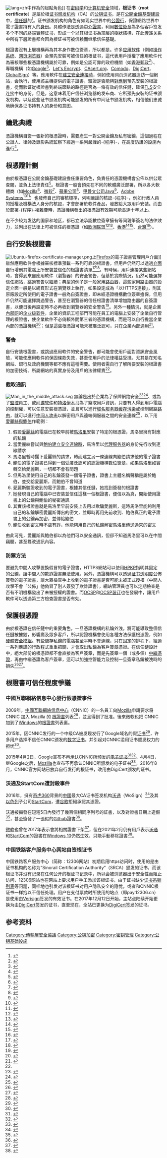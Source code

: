 {{NoteTA
|G1=IT
}}
[[File:Chain_of_trust.svg|lang=zh]]中作為{{tsl|en|Trust anchor|信任錨}}的起點角色]]
在[[密码学|密码学]]和[[计算机安全|计算机安全]]领域，'''根证书'''（'''root certificate'''）是屬於根[[数字证书认证机构|证书颁发机构]]（CA）的[[電子證書|公钥证书]]，是在[[公開金鑰基礎建設|公開金鑰基礎建設]]中，[[信任鏈|信任鏈]]的{{tsl|en|Trust anchor|信任锚|起點}}<ref name="rfc4158">{{Cite web|title={{RFC|4158}}|language=en|quote=all of the end entities and relying parties use a single "Root CA" as their trust anchor.  If the hierarchy has multiple levels, the Root CA certifies the public keys of intermediate CAs (also known as subordinate CAs).  These CAs then certify end entities' (subscribers') public keys or may, in a large PKI, certify other CAs.|publisher=[[IETF|IETF]]}}</ref>。证书颁发机构的角色有如现实世界中的[[公證行|公證行]]，保證網路世界中電子證書持有人的[[身分标识方式|身份]]。具體作法是透過[[公開金鑰認證#中介證書|中介證書]]，利用[[數位簽章|數位簽章]]為多個客戶签发多个不同的[[公開金鑰認證#終端實體證書|終端實體证书]]，形成一个以其根证书為顶层的[[樹狀結構|樹狀結構]]，在此[[传递关系|传递关系]]中所有下層證書都会因為根证书可被信赖而继承信任基礎。

根證書沒有上層機構再為其本身作數位簽章，所以都是{{tsl|en|Self-signed certificate|自簽證書}}。许多[[应用软件|应用软件]]（例如[[操作系统|操作系统]]、[[网页浏览器|网页浏览器]]）会預先安裝可被信任的根证书，這代表用戶授權了應用軟件代為審核哪些根憑證機構屬於可靠，例如是公認可靠的政府機關（如[[香港郵政|香港郵政]]<ref>{{cite web|url=https://www.hongkongpost.gov.hk/about/intro/index_c.html|publisher=香港郵政|title=關於香港郵政電子證書|quote=香港郵政在二零零零年成立香港第一家在《電子交易條例》（香港法例第553章）下的認可公共核證機關。現時，香港郵政核證機關發出符合電子交易條例要求的「認可數碼證書」。根據《電子交易條例》，使用該條例下認可的數碼證書作出的數碼簽署與書面的簽署具同等法律效力。|access-date=2017-07-15|archive-date=2020-08-20|archive-url=https://web.archive.org/web/20200820120355/https://www.hongkongpost.gov.hk/about/intro/index_c.html|dead-url=no}}</ref>）、專職機構（如[[Google|Google]]<ref>{{cite web|url=https://pki.goog/|title=Repository of Documentation and Certificates|publisher=Google Trust Services|language=en|quote=The Google Public Key Infrastructure (“Google PKI”), has been established by Google Trust Services, LLC (“Google”), to enable reliable and secure identity authentication, and to facilitate the preservation of confidentiality and integrity of data in electronic transactions.|access-date=2017-07-15|archive-date=2020-12-19|archive-url=https://web.archive.org/web/20201219103913/https://pki.goog/|dead-url=no}}</ref>、[[Let's_Encrypt|Let's Encrypt]]、[[CAcert|CAcert.org]]、[[科摩多集团|Comodo]]、[[DigiCert|DigiCert]]、[[GlobalSign|GlobalSign]]）等。應用軟件在[[握手_(技术)|建立安全連接時]]，例如使用网页浏览器造訪一個網站，会執行{{tsl|en|Certification path validation algorithm|認證路徑驗證演算法}}，使用該主機提供的電子證書，驗證是否能夠[[图的遍历|對應到]]預先安裝的根證書，從而验证從根證書到終端節點的路徑是否為一條有效的信任鏈，確保[[傳輸層安全協議|TLS]]安全连接中的身份。但是，这意味着用户信任浏览器的发布商、它所預先安裝的证书颁发机构，以及这些证书颁发机构可能颁发的所有中间证书颁发机构，相信他们忠诚地确保各证书持有人的身份和意图。

==鑰匙典禮==
{{main|{{tsl|en|Key ceremony|鑰匙典禮}}}}
憑證機構自簽一張新的根憑證時，需要產生一對公開金鑰及私有密鑰，這個過程在公證人、律師及錄影系統監察下經過一系列嚴謹的-{程序}-，在高度防護的設施內進行<ref>{{cite web|url=http://www.digi-sign.com/digi-ca/buyer/key+ceremony|language=en|title=Key Ceremony|publisher=Digi-Sign|quote=A Key Ceremony is only required when your organisation wishes to achieve your own independent root, or intermediate, Certificate Authority. This typically occurs where an organisation wants to create and own its own Root CA for reasons relating to compliance to specific standards (e.g. ISO 27001, WebTrust, EU Qualified Certificates, etc). A Root Key Ceremony is a procedure where a unique pair of Public and Private Root Keys is generated. Depending on your requirements and specifications, the generation of the Root Keys may require notarisation, legal representation, witnesses and "Key Holders" to be present|access-date=2017-07-20|archive-date=2020-10-26|archive-url=https://web.archive.org/web/20201026005004/http://www.digi-sign.com/digi-ca/buyer/key+ceremony|dead-url=no}}</ref>。

==根憑證計劃==
由於根憑證在公開金鑰基礎建設擔任重要角色，負責任的憑證機構會公佈{{tsl|en|Certification Practice Statement|憑證作業準則}}以供公眾查閱，並負上法律責任<ref>{{cite web|url=https://letsencrypt.org/repository/|title=Policy and Legal Repository|publisher=[[Let's_Encrypt|Let's Encrypt]]|language=en|access-date=2017-07-15|archive-date=2021-02-24|archive-url=https://web.archive.org/web/20210224180557/https://letsencrypt.org/repository/|dead-url=no}}</ref>。根證書一般會預先在不同的軟體廣泛部署，所以各大軟體商（如[[Mozilla|Mozilla]]<ref>{{cite web|url=https://www.mozilla.org/en-US/about/governance/policies/security-group/certs/policy/|language=en|title=Mozilla Root Store Policy|publisher=[[Mozilla|Mozilla]]|quote=When distributing binary and source code versions of Firefox, Thunderbird, and other Mozilla-related software products, Mozilla includes with such software a set of X.509v3 root certificates for various Certification Authorities (CAs). The included certificates have their "trust bits" set for various purposes, so that the software in question can use the CA certificates to anchor a chain of trust for certificates used by SSL servers and S/MIME email users without having to ask users for further permission or information.|access-date=2017-07-15|archive-date=2017-04-15|archive-url=https://web.archive.org/web/20170415013337/https://www.mozilla.org/en-US/about/governance/policies/security-group/certs/policy/|dead-url=no}}</ref>、[[微软|微软]]<ref>{{cite web|url=https://technet.microsoft.com/en-us/library/cc751157.aspx?f=255&MSPPError=-2147217396|title=Microsoft Trusted Root Certificate: Program Requirements|language=en|publisher=[[微软|微软]]|quote=The Microsoft Trusted Root Certificate Program ("Program") supports the distribution of qualifying root certificates in Microsoft Windows and other Microsoft Products and Services.}}</ref>、[[蘋果公司|蘋果公司]]<ref>{{cite web|publisher=[[蘋果公司|蘋果公司]]|url=https://www.apple.com/certificateauthority/ca_program.html|title=Apple Root Certificate Program|language=en|quote=Apple uses public key infrastructure (PKI) to secure and enhance the experience for Apple users. Apple products, including our web browser Safari and Mail.app, use a common store for root certificates. Apple requires root certification authorities to meet certain criteria[...]|access-date=2017-07-15|archive-date=2017-03-20|archive-url=https://web.archive.org/web/20170320054143/https://www.apple.com/certificateauthority/ca_program.html|dead-url=no}}</ref>、[[甲骨文公司|甲骨文公司]][[Java|Java]]<ref>{{cite web|url=http://www.oracle.com/technetwork/java/javase/javasecarootcertsprogram-1876540.html|title=Including Certificate Authority Root Certificates in Java|language=en|quote=In order to protect Oracle's Java SE customers from security issues related to the use of public key infrastructure  (PKI) certificates while enhancing their overall experience, Oracle requires that all root certificates authorities meet the following criteria before applying for inclusion of their root certificates in Oracle’s Java Runtime Environment (JRE).|publisher=[[甲骨文公司|甲骨文公司]]|access-date=2017-07-15|archive-date=2019-11-27|archive-url=https://web.archive.org/web/20191127122558/https://www.oracle.com/technetwork/java/javase/javasecarootcertsprogram-1876540.html|dead-url=no}}</ref>、[[Adobe_Systems|Adobe Systems]]<ref>{{cite web|url=https://helpx.adobe.com/acrobat/kb/approved-trust-list2.html|title=Adobe Approved Trust List|language=en|quote=Essentially, both Acrobat and Reader have been programmed to reach out to a web page to periodically download a list of trusted "root" digital certificates. Any digital signature created with a credential that can trace a relationship ("chain") back to the high-assurance, trustworthy certificates on this list is trusted by Acrobat and Reader.|publisher=[[Adobe_Systems|Adobe Systems]]|access-date=2017-07-15|archive-date=2018-06-02|archive-url=https://web.archive.org/web/20180602222940/https://helpx.adobe.com/acrobat/kb/approved-trust-list2.html|dead-url=no}}</ref><ref>{{cite web|url=https://blogs.adobe.com/documentcloud/eu-trusted-list-now-available-in-adobe-acrobat/|title=EU Trusted List now available in Adobe Acrobat!|language=en|publisher=[[Adobe_Systems|Adobe Systems]]|quote=Adobe is delighted to announce the completion of our work to support and integrate the EU Trusted Lists (EUTL) into Adobe Acrobat and Acrobat Reader. For the first time, citizens, governments and businesses across the world will have easy access to electronically signed documents based on EU qualified certificates in the ubiquitous Adobe Acrobat and Acrobat Reader software.|date=2015-10-26|access-date=2017-07-15|archive-date=2017-03-20|archive-url=https://web.archive.org/web/20170320054111/https://blogs.adobe.com/documentcloud/eu-trusted-list-now-available-in-adobe-acrobat/|dead-url=no}}</ref>）也發佈自己的審核標準，列明嚴謹的核認-{程序}-，例如行政人員的授權及機構法人身分的核認，才會部署於軟件產品，發放給大眾用戶安裝。而由於部署-{程序}-複雜費時，憑證機構發出的根憑證有效期可能長達十年以上。

在不少较为发达的国家和地区，都已立法承認數位簽章擁有等同親筆簽名的法律效力，並列出在法律上可被信任的根憑證（如[[欧洲联盟|欧洲联盟]]<ref>{{cite web|date=2017-05-09|publisher=[[欧洲联盟委员会|欧洲联盟委员会]]|url=https://ec.europa.eu/digital-single-market/en/eu-trusted-lists-trust-service-providers|title=EU Trusted Lists|language=en|quote=Under the Regulation (EC) No 910/2014/EU (eIDAS Regulation), national Trusted Lists have a constitutive effect. In other words, a trust service provider and the trust services it provides will be qualified only if it appears in the Trusted Lists. Consequently, the users (citizens, businesses or public administrations) will benefit from the legal effect associated with a given qualified trust service only if the latter is listed (as qualified) in the Trusted Lists.|access-date=2017-07-15|archive-date=2020-08-25|archive-url=https://web.archive.org/web/20200825123754/https://ec.europa.eu/digital-single-market/en/eu-trusted-lists-trust-service-providers|dead-url=no}}</ref><ref>{{cite web|url=http://eur-lex.europa.eu/legal-content/EN/TXT/?uri=uriserv:OJ.L_.2014.257.01.0073.01.ENG|title=REGULATION (EU) No 910/2014 OF THE EUROPEAN PARLIAMENT AND OF THE COUNCIL of 23 July 2014 on electronic identification and trust services for electronic transactions in the internal market and repealing Directive 1999/93/EC|publisher=EUR-Lex|language=en|quote=A qualified electronic signature shall have the equivalent legal effect of a handwritten signature.|date=2014-08-28|access-date=2017-07-15|archive-date=2018-01-15|archive-url=https://web.archive.org/web/20180115001229/http://eur-lex.europa.eu/legal-content/EN/TXT/?uri=uriserv:OJ.L_.2014.257.01.0073.01.ENG|dead-url=no}}</ref>、[[香港|香港]]<ref>{{cite web|url=https://www.ogcio.gov.hk/tc/regulation/eto/ordinance/ca_in_hk/|publisher=[[政府資訊科技總監辦公室|政府資訊科技總監辦公室]]|title=香港的認可核證機關|language=zh-HK|quote=核證機關在確保公開密碼匙基礎建設的有效運作方面擔當重要角色，並作為可信賴的第三方，負責證明電子交易所涉及有關各方的身分。目前，香港有兩間根據《電子交易條例》（第553章）獲得認可的核證機關。根據《電子交易條例》，郵政署署長是認可核證機關，提供香港郵政核證機關服務，而電子核證服務有限公司則是根據《電子交易條例》下核證機關自願認可計劃獲得認可的商營核證機關。|date=2017-06-30|access-date=2017-07-15|archive-date=2017-10-27|archive-url=https://web.archive.org/web/20171027130617/https://www.ogcio.gov.hk/tc/regulation/eto/ordinance/ca_in_hk/|dead-url=no}}</ref><ref>{{cite web|url=https://www.ogcio.gov.hk/tc/regulation/eto/|date=2017-06-30|publisher=[[政府資訊科技總監辦公室|政府資訊科技總監辦公室]]|title=《電子交易條例》(第553章)|language=zh-HK|quote=政府於2000年1月制定《電子交易條例》(第553章)（「條例」），並於2004年6月作出修訂。大體上，條例旨在：賦予電子紀錄及電子簽署（請看下文的註釋1）跟紙張文件上的紀錄和簽署同等的法律地位；以及設立核證機關自願認可計劃以加強社會人士對電子交易的信心。（註釋1︰就不涉及政府單位的電子交易而言，任何形式的電子簽署，只要可靠恰當並獲簽署的接受人認同，已能符合法律有關簽署的規定。就涉及政府單位的電子交易而言，有認可數碼證書證明的數碼簽署，便符合法律上的簽署規定。）|access-date=2017-07-15|archive-date=2017-06-29|archive-url=https://web.archive.org/web/20170629000617/https://www.ogcio.gov.hk/tc/regulation/eto/|dead-url=no}}</ref>、[[中華民國|台灣]]<ref>{{cite web|url=http://law.moj.gov.tw/LawClass/LawAll.aspx?PCode=J0080037|title=電子簽章法|publisher=[[中華民國法務部|中華民國法務部]]全國法規資料庫工作小組|language=zh-TW|date=2001-11-14|quote=依法令規定應簽名或蓋章者，經相對人同意，得以電子簽章為之。|access-date=2017-07-15|archive-date=2020-08-08|archive-url=https://web.archive.org/web/20200808094319/https://law.moj.gov.tw/LawClass/LawAll.aspx?pcode=J0080037|dead-url=no}}</ref>）。

==自行安裝根證書==
[[File:Ubuntu-firefox-certificate-manager.png|thumb]]上[[Firefox|Firefox]]的電子證書管理用戶介面]]
雖然應用軟件會根據審核標準預載一系列可靠的根證書，但用戶仍然可以透過[[用户界面|介面]]自行增刪其電腦上所安裝並信任的根證書清單<ref>{{cite web|url=https://technet.microsoft.com/zh-tw/library/cc754841.aspx|title=管理受信任的根憑證|language=zh-TW|publisher=[[微軟|微軟]]|quote=某些組織可能會想要管理憑證信任，並避免網域中的使用者設定自己的信任根憑證集。此外，某些組織在需要額外信任關係的狀況下，會需要識別並分送特定的信任根憑證，以符合業務所需。|access-date=2017-07-19|archive-date=2013-04-12|archive-url=https://web.archive.org/web/20130412212045/http://technet.microsoft.com/zh-tw/library/cc754841.aspx|dead-url=no}}</ref><ref>{{cite web|url=https://wiki.mozilla.org/PSM:Changing_Trust_Settings|title=PSM:Changing Trust Settings|language=en|date=2017-05-05|publisher=[[Mozilla|Mozilla]]|quote=This page describes how to change the default root certificate trust settings in Mozilla products, including Firefox and Thunderbird. [...] Some browsers only display the root certificates that the user has actually used, and dynamically download new ones on demand. However, Mozilla believes it is important for users to know the root certificates that could be used, so the full set of certificates is always shown. This also allows you to edit the trust bits for any root certificates that you do not want to use.|access-date=2017-07-20|archive-date=2021-10-11|archive-url=https://web.archive.org/web/20211011065216/https://wiki.mozilla.org/PSM:Changing_Trust_Settings|dead-url=no}}</ref>。有時候，用戶連接某些網站時，會得到來自應用軟件（瀏覽器）的安全警告，但基於實際情況，仍然可能選擇信任網站，跳過警告以繼續；典型的例子是一般家用[[路由器|路由器]]，這些家用路由器的設定介面一般是以網頁形式在瀏覽器上執行，如果設定成為「以HTTPS連接」，則其原廠設定所使用的電子證書一般為自簽證書，即未經憑證機構數位簽章擔保，但用戶仍然可能選擇跳過警告，甚至在瀏覽器的信任根證書清單增加路由器的自簽證書，以便日後再設定時不必再收到瀏覽器的安全警告<ref name="mozilla-firefox-root-ca">{{cite web|url=https://support.mozilla.org/zh-TW/kb/troubleshoot-SEC_ERROR_UNKNOWN_ISSUER|title=排除在安全性網站上 "SEC_ERROR_UNKNOW_ISSUER" 的錯誤代碼|date=2016-06-29|publisher=[[Mozilla|Mozilla]]|quote=警告： 您永遠不該為合法的主要網站或金融交易網站增加憑證例外 - 此時無效的憑證可能表示您的連線正受到第三方的危害。如果允許，您可以增加例外以造訪網站，雖然它的憑證預設是不受信任的：在警告網頁，點擊 進階。點擊 增加例外…。將顯示 增加安全例外 對話框。閱讀敘述網站問題的文字。您可以點擊 檢視… 來更精確的檢視此不受信任的憑證。如果您確認您想信任些網站，點擊 確認安全例外。|language=zh-TW}} </ref>。另外一種情況，就是企業[[內部网|內部网]]的[[企业级软件|企业级软件]]，企業的資訊工程部門可能在員工的電腦上安裝了企業自行管理的根證書，使企業軟件不必倚賴外間第三者的憑證機構，而是可以自行擔當企業內部的憑證機構<ref>{{cite web|url=https://technet.microsoft.com/zh-tw/library/cc700804.aspx|title=在中小企業建立企業根憑證授權單位|quote=這份文件提供的指示可幫助您建立企業根 CA、使用憑證範本啟用自動註冊、為無線使用者建立自動註冊。您可以學到如何執行下列工作：安裝及設定企業根 CA。|language=zh-TW|publisher=[[微軟|微軟]]|access-date=2017-07-16|archive-date=2013-12-01|archive-url=https://web.archive.org/web/20131201040843/http://technet.microsoft.com/zh-tw/library/cc700804.aspx|dead-url=no}}</ref>；但是這些根憑證可能未被廣泛認可，只在企業內部適用<ref>{{cite web|url=https://www.globalsign.com/en/blog/certificates-for-internal-servers/|title=SSL/TLS Certificates for Internal Servers|language=en|date=2016-09-29|publisher=[[GlobalSign|GlobalSign]]|quote=Enterprises can easily push out the necessary IntranetSSL non-public roots to their users via Group Policy Object (GPO), or other centralized management system which will make the IntranetSSL certificates trusted by their user community.|access-date=2017-07-16|archive-date=2020-11-12|archive-url=https://web.archive.org/web/20201112041254/https://www.globalsign.com/en/blog/certificates-for-internal-servers|dead-url=no}}</ref>。
===警告===
自行安裝根證書，或跳過應用軟件的安全警告，都可能會使用戶面對資訊安全風險，可能使應用軟件的保固條款失效，甚至使用戶的法律權益受損。尤其是在知名網站、銀行及政府機關等都不應有這種需要。使用者需自行了解所要安裝的根證書的加密技術、所屬網站的真實身份及用戶的法律權責<ref name="mozilla-firefox-root-ca" />。

===截取通訊===
[[File:Man_in_the_middle_attack.svg|thumb]]
無論是出於企業為了保障網路安全<ref>{{cite web|url=https://www.paloaltonetworks.com/documentation/71/pan-os/pan-os/decryption/ssl-forward-proxy|title=SSL Forward Proxy|publisher=[[派拓网络|派拓网络]]|quote=The firewall uses certificates to establish itself as a trusted third party to the session between the client and the server [...] When the client initiates an SSL session with the server, the firewall intercepts the client SSL request and forwards the SSL request to the server. The server returns a certificate intended for the client that is intercepted by the firewall. If the server certificate is signed by a CA that the firewall trusts, the firewall creates a copy of the server certificate signs it with the firewall Forward Trust certificate and sends the certificate to the client [...] When the client authenticates the certificate, the SSL session is established with the firewall functioning as a trusted forward proxy to the site that the client is accessing. As the firewall continues to receive SSL traffic from the server that is destined for the client, it decrypts the SSL traffic into clear text traffic and applies decryption and security profiles to the traffic. The traffic is then re-encrypted on the firewall and the firewall forwards the encrypted traffic to the client.|language=en|access-date=2017-07-17|archive-date=2017-12-01|archive-url=https://web.archive.org/web/20171201081116/https://www.paloaltonetworks.com/documentation/71/pan-os/pan-os/decryption/ssl-forward-proxy|dead-url=no}}</ref><ref>{{cite web|url=https://www.juniper.net/documentation/en_US/junos-space16.2/topics/concept/junos-space-ssl-forward-proxy-overview.html|title=SSL Forward Proxy Overview|publisher=[[Juniper_Networks|Juniper Networks]]|date=2016-06-14|quote=SSL forward proxy is a transparent proxy; that is, it performs SSL encryption and decryption between the client and the server, but neither the server nor the client can detect its presence. SSL forward proxy ensures that it has the keys to encrypt and decrypt the payload|language=en|access-date=2017-07-17|archive-date=2021-02-25|archive-url=https://web.archive.org/web/20210225000642/https://www.juniper.net/documentation/en_US/junos-space16.2/topics/concept/junos-space-ssl-forward-proxy-overview.html|dead-url=no}}</ref>、或為了[[竊聽|監控]]員工、或[[间谍软件|间谍软件]]和[[特洛伊木马_(电脑)|特洛伊木马]]為了竊取用戶資訊，只要有人得到用戶電腦的控制權，可以任意安裝根憑證，並且可以進行[[域名服务器缓存污染|域名服务器缓存污染]]或控制網路[[路由|路由]]，就可以進行[[中间人攻击|中间人攻击]]以解密用戶與遠端伺服器之間的安全連線<ref>{{cite web|language=en|author=Jeremy Schatten|url=https://www.ssltrust.com.au/blog/setup-squid-proxy/|title=Setup Squid Forward Proxy|date=2016-09-09|quote=In this configuration, the proxy is performing what in another context would be considered a man-in-the-middle attack. The client is completely unaware that somewhere their traffic is being sent is posing as the destination, decrypting their communication, and re-encrypting it to send to the real target server. Responses are captured on-the-fly as well, and sent back to the origin server. [...] It presents a certificate valid for any domain that it generates as requests hit it in real time, and because the client needs to be configured to trust the same root CA certificate the proxy uses, will allow the connection. (Remember, any certificate trusted as a root certificate can sign valid certificates for any and all domains and paths, not just its own.)|access-date=2017-07-17|archive-date=2018-03-16|archive-url=https://web.archive.org/web/20180316132217/https://www.ssltrust.com.au/blog/setup-squid-proxy/|dead-url=no}}</ref>，以下用[[愛麗絲與鮑伯|愛麗絲與鮑伯]]作範例：
# 假設[[愛麗絲與鮑伯|愛麗絲]]的電腦已在較早前被[[愛麗絲與鮑伯|馬洛里]]安裝了特定的根憑證，馬洛里擁有對應的私鑰
# 當愛麗絲嘗試與[[愛麗絲與鮑伯|鮑伯]][[握手_(技术)|建立安全連線時]]，馬洛里以[[代理服务器|代理服务器]]的身份先行收到連線請求
# 馬洛里暫時擱下愛麗絲的請求，轉而建立另一條連線向鮑伯請求他的電子證書
# 鮑伯的電子證書已得到一個受廣泛認可的認證機構數位簽章，如果馬洛里如實轉交給愛麗斯，一切都不會有問題
# 但馬洛里使用自己的私鑰簽發一個電子證書，證書上主體名稱聲稱是屬於鮑伯，並交給愛麗斯，而鮑伯不曾知道
# 愛麗斯驗證收到的電子證書，根據其信任鏈，她找到簽發的根證書
# 她發現自己的電腦中已安裝並信任這樣一個根證書，便信以為真，開始使用證書上的公鑰與鮑伯的秘密通訊
# 其實該根證書就是馬洛里早前安裝上去用以欺騙愛麗斯，這時馬洛里能夠利用自己的私鑰解密愛麗斯傳出的密文，並即時再用先前收到、鮑伯真正的電子證書上的公鑰再加密，並傳給鮑伯
# 鮑伯收到密文時不虞有詐，他能夠用自己的私鑰解密馬洛里傳送過來的密文
由此可見，愛麗斯與鮑伯都以為他們可以安全通訊，但卻不知道馬洛里可以在中間竊聽，甚至篡改通訊內容。

===防禦方法===
要避免中間人攻擊置換假冒的電子證書，HTTPS網站可以使用[[HTTP公钥固定|HPKP]]指明其固定的公鑰，讓中間人的欺詐證書無法使用。另外，憑證機構可以透過[[证书透明度|证书透明度]]公佈簽發的電子證書，讓大眾檢查手上收到的電子證書是否可能未被正式授權（中間人攻擊不會「公佈」他偽冒了別人簽發了欺詐證書），網站管理員也可以定期檢查是否有不明機構發出了未被授權的證書。而[[在线证书状态协议|OCSP]]和[[OCSP装订|OCSP装订]]也在發展中，讓用戶軟件可以透過第三方檢查證書是否有効。

==保護根憑證==
由於根憑證在信任鏈中的重要角色，一旦憑證機構的私鑰外洩，將可能導致整個信任鏈被摧毀，影響廣及眾多客戶，所以認證機構會使用各種方法保護根憑證，例如[[硬體安全模組|硬體安全模組]]。有些儲存私鑰的電腦甚至平時不會連線，只在固定的排程下，經過一系列嚴謹的行政程式重重把關，才會取出私鑰為客戶簽章憑證。在信任鏈設計中，絕大部份的根憑證都不會直接為客戶簽章，而是先簽章一個（或多個）[[中繼憑證|中繼憑證]]，再由中繼憑證為客戶簽章，這可以加強控管能力及控制一旦簽章私鑰被洩時的損失<ref>{{cite web|url=https://hk.godaddy.com/help/what-is-an-intermediate-certificate-868|title=什麼是中間憑證？|language=zh-TW|quote=中間憑證為我們根憑證的替身。由於我們必須將我們的根憑證置於數層安全防護之後，因此我們利用中間憑證作為 proxy，確保根憑證的密鑰絕對無法被存取。但是，由於根憑證本身簽署了中間憑證，中間憑證可以被用來簽署我們的客戶安裝與維護的「信任連鎖」 SSL。|publisher=[[GoDaddy|GoDaddy]]|access-date=2017-07-20|archive-date=2021-03-04|archive-url=https://web.archive.org/web/20210304220749/https://hk.godaddy.com/help/what-is-an-intermediate-certificate-868|dead-url=no}}</ref><ref>{{cite web|url=https://security.stackexchange.com/questions/24896/how-do-certification-authorities-store-their-private-root-keys|title=How do certification authorities store their private root keys?|language=en|publisher=[[Stack_Exchange|Stack Exchange]]|quote=For extra recovery, the CA is often split into a long-lived root CA which is kept offline, and a short-lived intermediate CA. Both machines are in the cage and bunker; the root CA is never connected to a network. The root CA is physically accessed, with dual control (at least two people together, and video recording) on a regular basis, to emit the certificate for the intermediate CA|access-date=2017-07-20|archive-date=2021-01-22|archive-url=https://web.archive.org/web/20210122141046/https://security.stackexchange.com/questions/24896/how-do-certification-authorities-store-their-private-root-keys|dead-url=no}}</ref>。

==根證書可信任程度爭議==
===中國互聯網絡信息中心發行假憑證事件===
2009年，[[中國互聯網絡信息中心|中國互聯網絡信息中心]]（CNNIC）的一名員工向[[Mozilla|Mozilla]]申請要求将 CNNIC 加入 Mozilla 的 [[根證書|根證書]]列表<ref>{{Cite web|title=476766 - Add China Internet Network Information Center (CNNIC) CA Root Certificate|url=https://bugzilla.mozilla.org/show_bug.cgi?id=476766|accessdate=2020-01-03|work=bugzilla.mozilla.org|language=en|archive-url=https://web.archive.org/web/20200222152232/https://bugzilla.mozilla.org/show_bug.cgi?id=476766|archive-date=2020-02-22|dead-url=yes}}</ref>，並且得到了批准。後來微軟也把
CNNIC加到了[[Windows|Windows]]的[[根證書|根證書]]列表裏。

2015年，因CNNIC发行的一个中级CA被发现发行了Google域名的假[[電子證書|证书]]<ref>{{cite web|url=http://www.solidot.org/story?sid=43434|title=CNNIC发行的中级CA发行了Google的假证书|publisher=[[solidot|solidot]]|date=2015-03-24|accessdate=2015-03-24|deadurl=yes|archiveurl=https://web.archive.org/web/20150326174351/http://www.solidot.org/story?sid=43434|archivedate=2015-03-26}}</ref>，许多用户选择不信任CNNIC颁发的[[数字证书|数字证书]]。并引起对CNNIC滥用证书颁发权力的担忧<ref>{{cite web|title=最危险的互联网漏洞正在逼近|url=https://qdan.me/list/VRJfywTb_Gix3bnz|accessdate=2015-03-26|archive-url=https://web.archive.org/web/20151121234024/https://qdan.me/list/VRJfywTb_Gix3bnz|archive-date=2015-11-21|dead-url=yes}}</ref>。

2015年4月2日，Google宣布不再承认CNNIC所颁发的[[电子证书|电子证书]]<ref>{{cite news|title=谷歌不再承認中國CNNIC頒發的信任證書|url=https://cn.wsj.com/articles/CN-TEC-20150402163336|accessdate=2015-04-03|newspaper=[[華爾街日報|華爾街日報]]|date=2015-04-03|archive-date=2020-03-27|archive-url=https://web.archive.org/web/20200327072927/https://cn.wsj.com/articles/CN-TEC-20150402163336|dead-url=no}}</ref><ref>{{cite news|title=谷歌不再信任中国CNNIC 的网站信任证书|url=http://www.voachinese.com/content/google-20150402/2704684.html|accessdate=2015-04-03|newspaper=[[美國之音|美國之音]]|date=2015-04-03|archive-date=2015-04-05|archive-url=https://web.archive.org/web/20150405042748/http://www.voachinese.com/content/google-20150402/2704684.html|dead-url=no}}</ref>。4月4日，继Google之后，[[Mozilla|Mozilla]]也宣布不再承认CNNIC所颁发的电子证书<ref>{{cite news|title=Mozilla紧随谷歌 拒绝承认中国安全证书|url=http://m.voachinese.com/a/mozilla-google-20150403/2706030.html|accessdate=2015-04-04|newspaper=[[美國之音|美國之音]]|date=2015-04-04|archive-date=2015-04-10|archive-url=https://web.archive.org/web/20150410143556/http://m.voachinese.com/a/mozilla-google-20150403/2706030.html|dead-url=no}}</ref>。2016年8月，CNNIC官方网站已放弃自行发行的根证书，改用由DigiCert颁发的证书。

===沃通及StartCom遭封殺事件===

2016年，擁有[[奇虎360|奇虎360]]背景的[[中國|中國]]最大CA证书签发机构[[沃通|沃通]]（WoSign）<ref>{{Cite web|title=谷歌宣布开始全面封杀使用沃通CA证书网站，信誉破产的恶果 - 超能网|url=https://www.expreview.com/55509.html|accessdate=2020-01-03|work=www.expreview.com|archive-date=2020-08-20|archive-url=https://web.archive.org/web/20200820111340/https://www.expreview.com/55509.html|dead-url=no}}</ref>及其[[以色列|以色列]]子公司[[StartCom|StartCom]]，遭[[谷歌|谷歌]]拒絕承認其憑證。

沃通被揭發在短短5日內發行了幾百個相同序列号的証書，以及對證書日期上造假<ref>{{Cite web|title=CA:WoSign Issues - MozillaWiki|url=https://wiki.mozilla.org/CA:WoSign_Issues|accessdate=2020-01-03|work=wiki.mozilla.org|archive-date=2016-10-28|archive-url=https://web.archive.org/web/20161028085410/https://wiki.mozilla.org/CA:WoSign_Issues|dead-url=no}}</ref>，甚至簽發了一張假的[[Github|Github]]證書<ref>{{cite web |author1=Stephen Schrauger |title=The story of how WoSign gave me an SSL certificate for GitHub.com |url=https://www.schrauger.com/the-story-of-how-wosign-gave-me-an-ssl-certificate-for-github-com |website=Schrauger.com |access-date=2021-03-15 |archive-date=2017-03-17 |archive-url=https://web.archive.org/web/20170317182537/https://www.schrauger.com/the-story-of-how-wosign-gave-me-an-ssl-certificate-for-github-com |dead-url=no }}</ref>。

[[微軟|微軟]]也曾在2017年表示會將相關證書下架<ref>{{cite news |author1=Microsoft Defender Security Research Team |title=Microsoft to remove WoSign and StartCom certificates in Windows 10 |url=https://www.microsoft.com/security/blog/2017/08/08/microsoft-to-remove-wosign-and-startcom-certificates-in-windows-10/ |publisher=Microsoft |date=2017-08-08 |accessdate=2021-03-15 |archive-date=2020-11-12 |archive-url=https://web.archive.org/web/20201112020127/https://www.microsoft.com/security/blog/2017/08/08/microsoft-to-remove-wosign-and-startcom-certificates-in-windows-10/ |dead-url=no }}</ref>，但在2021年2月仍有用戶表示[[沃通|沃通]]和[[StartCom|StartCom]]的證書在[[Windows_10|Windows 10]]仍然生效，只能手動移除證書<ref>{{cite web |title=Toxic Root-CA certificates of WoSign and StartCom are still active in Windows 10 |url=https://www.windowsphoneinfo.com/threads/toxic-root-ca-certificates-of-wosign-and-startcom-are-still-active-in-windows-10.516759/ |website=Windows Phone Info |access-date=2021-03-15 |archive-date=2021-09-27 |archive-url=https://web.archive.org/web/20210927035318/https://www.windowsphoneinfo.com/threads/toxic-root-ca-certificates-of-wosign-and-startcom-are-still-active-in-windows-10.516759/ |dead-url=no }}</ref>。

===中国铁路客户服务中心网站自签根证书===
{{see also|中国铁路客户服务中心}}
中国铁路客户服务中心（简称：12306网站）初期启用https访问时，使用的是由证书机构的名称为“Sinorail Certification Authority”（SRCA）颁发的证书，而该根证书并没有记录在任何公开的根证书记录中，所以会被浏览器出于安全性而阻止访问，12306网站也在网站上要求用户手工添加该根证书，由于证书缺少[[证书吊销列表|证书吊销列表]]等问题，同样地也引发对该根证书对用户隐私安全的隐忧，或者和CNNIC根证书一样抱以不信任处理。用户在支付票款时所使用的站点（即pay.12306.cn）是使用由[[Verisign|Verisign]]签发的有效证书。在2017年12月12日开始，主站点陆续开始更换为由[[DigiCert|DigiCert]]签发的证书，直至现在，全站已更换为[[DigiCert|DigiCert]]签发的证书。

== 参考资料 ==
{{Reflist|30em}}

{{TLS和SSL}}

[[Category:傳輸層安全協議|Category:傳輸層安全協議]]
[[Category:公钥加密|Category:公钥加密]]
[[Category:密钥管理|Category:密钥管理]]
[[Category:公钥基础设施|Category:公钥基础设施]]